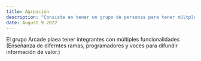 ```yaml
---
title: Agrpación 
description: "Consiste en tener un grupo de personas para tener múltples funcionalidades."
date: August 9 2022
---
```


El grupo Arcade plaea tener integrantes con múltiples funcionalidades (Enseñanza de diferntes ramas, programadores y voces para difundir información de valor.)
